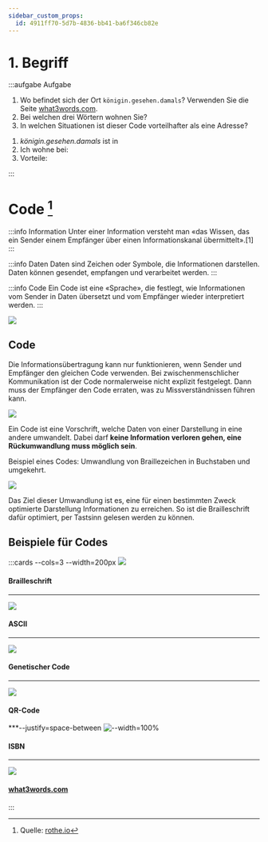 ```yaml
---
sidebar_custom_props:
  id: 4911ff70-5d7b-4836-bb41-ba6f346cb82e
---
```


# 1. Begriff



:::aufgabe Aufgabe

1. Wo befindet sich der Ort `königin.gesehen.damals`? Verwenden Sie die Seite [what3words.com](https://what3words.com/).
2. Bei welchen drei Wörtern wohnen Sie?
3. In welchen Situationen ist dieser Code vorteilhafter als eine Adresse? 

<Answer type="text" webKey="febd99e4-31b1-451f-89fa-e8f11134758c">

1. <i>königin.gesehen.damals</i> ist in
2. Ich wohne bei:
3. Vorteile:

</Answer>

:::

# Code [^1]

:::info Information
Unter einer Information versteht man «das Wissen, das ein Sender einem Empfänger über einen Informationskanal übermittelt».[1]
:::

:::info Daten
Daten sind Zeichen oder Symbole, die Informationen darstellen. Daten können gesendet, empfangen und verarbeitet werden.
:::

:::info Code
Ein Code ist eine «Sprache», die festlegt, wie Informationen vom Sender in Daten übersetzt und vom Empfänger wieder interpretiert werden.
:::

![](images/code.svg)


## Code
Die Informationsübertragung kann nur funktionieren, wenn Sender und Empfänger den gleichen Code verwenden. Bei zwischenmenschlicher Kommunikation ist der Code normalerweise nicht explizit festgelegt. Dann muss der Empfänger den Code erraten, was zu Missverständnissen führen kann.

![](images/cover.svg)

Ein Code ist eine Vorschrift, welche Daten von einer Darstellung in eine andere umwandelt. Dabei darf **keine Information verloren gehen, eine Rückumwandlung muss möglich sein**.

Beispiel eines Codes: Umwandlung von Braillezeichen in Buchstaben und umgekehrt.

![](images/code-1.svg)

Das Ziel dieser Umwandlung ist es, eine für einen bestimmten Zweck optimierte Darstellung Informationen zu erreichen. So ist die Brailleschrift dafür optimiert, per Tastsinn gelesen werden zu können.

## Beispiele für Codes

:::cards --cols=3 --width=200px
![](images/braille.jpg)
#### Brailleschrift
***
![](images/ascii.png)
#### ASCII
***
![](images/dna_transcription.png)
#### Genetischer Code
***
![](images/qrcode.png)
#### QR-Code
***--justify=space-between
![--width=100%](images/isbn.png)
#### ISBN
***
![](images/what3words.jpg)
#### [what3words.com](https://what3words.com/)
:::

<Answer type="text" webKey="da92959f-65c9-4060-8322-cf832e84c6d1" />

[^1]: Quelle: [rothe.io](https://rothe.io/?page=code/1-basics/1-code/)
